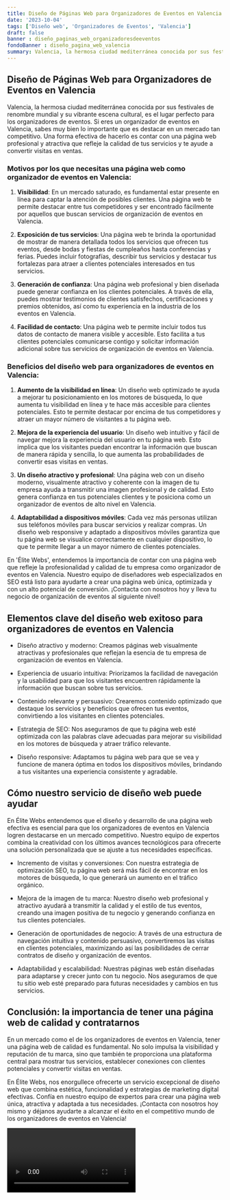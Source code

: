 ```yaml
---
title: Diseño de Páginas Web para Organizadores de Eventos en Valencia
date: '2023-10-04'
tags: ['Diseño web', 'Organizadores de Eventos', 'Valencia']
draft: false
banner : diseño_paginas_web_organizadoresdeeventos
fondoBanner : diseño_pagina_web_valencia
summary: Valencia, la hermosa ciudad mediterránea conocida por sus festivales de renombre mundial y su vibrante escena cultural, es el lugar perfecto para los organizadores de eventos. Si eres un organizador de eventos en Valencia, sabes muy bien lo importante que es destacar en un mercado tan competitivo. Una forma efectiva de hacerlo es contar con una página web profesional y atractiva que refleje la calidad de tus servicios y te ayude a convertir visitas en ventas.
---
```


## Diseño de Páginas Web para Organizadores de Eventos en Valencia

Valencia, la hermosa ciudad mediterránea conocida por sus festivales de renombre mundial y su vibrante escena cultural, es el lugar perfecto para los organizadores de eventos. Si eres un organizador de eventos en Valencia, sabes muy bien lo importante que es destacar en un mercado tan competitivo. Una forma efectiva de hacerlo es contar con una página web profesional y atractiva que refleje la calidad de tus servicios y te ayude a convertir visitas en ventas.

### Motivos por los que necesitas una página web como organizador de eventos en Valencia:

1. **Visibilidad**: En un mercado saturado, es fundamental estar presente en línea para captar la atención de posibles clientes. Una página web te permite destacar entre tus competidores y ser encontrado fácilmente por aquellos que buscan servicios de organización de eventos en Valencia.

2. **Exposición de tus servicios**: Una página web te brinda la oportunidad de mostrar de manera detallada todos los servicios que ofrecen tus eventos, desde bodas y fiestas de cumpleaños hasta conferencias y ferias. Puedes incluir fotografías, describir tus servicios y destacar tus fortalezas para atraer a clientes potenciales interesados en tus servicios.

3. **Generación de confianza**: Una página web profesional y bien diseñada puede generar confianza en los clientes potenciales. A través de ella, puedes mostrar testimonios de clientes satisfechos, certificaciones y premios obtenidos, así como tu experiencia en la industria de los eventos en Valencia.

4. **Facilidad de contacto**: Una página web te permite incluir todos tus datos de contacto de manera visible y accesible. Esto facilita a tus clientes potenciales comunicarse contigo y solicitar información adicional sobre tus servicios de organización de eventos en Valencia.

### Beneficios del diseño web para organizadores de eventos en Valencia:

1. **Aumento de la visibilidad en línea**: Un diseño web optimizado te ayuda a mejorar tu posicionamiento en los motores de búsqueda, lo que aumenta tu visibilidad en línea y te hace más accesible para clientes potenciales. Esto te permite destacar por encima de tus competidores y atraer un mayor número de visitantes a tu página web.

2. **Mejora de la experiencia del usuario**: Un diseño web intuitivo y fácil de navegar mejora la experiencia del usuario en tu página web. Esto implica que los visitantes puedan encontrar la información que buscan de manera rápida y sencilla, lo que aumenta las probabilidades de convertir esas visitas en ventas.

3. **Un diseño atractivo y profesional**: Una página web con un diseño moderno, visualmente atractivo y coherente con la imagen de tu empresa ayuda a transmitir una imagen profesional y de calidad. Esto genera confianza en tus potenciales clientes y te posiciona como un organizador de eventos de alto nivel en Valencia.

4. **Adaptabilidad a dispositivos móviles**: Cada vez más personas utilizan sus teléfonos móviles para buscar servicios y realizar compras. Un diseño web responsive y adaptado a dispositivos móviles garantiza que tu página web se visualice correctamente en cualquier dispositivo, lo que te permite llegar a un mayor número de clientes potenciales.

En 'Élite Webs', entendemos la importancia de contar con una página web que refleje la profesionalidad y calidad de tu empresa como organizador de eventos en Valencia. Nuestro equipo de diseñadores web especializados en SEO está listo para ayudarte a crear una página web única, optimizada y con un alto potencial de conversión. ¡Contacta con nosotros hoy y lleva tu negocio de organización de eventos al siguiente nivel!

<GifSeo />

<Cta />

## Elementos clave del diseño web exitoso para organizadores de eventos en Valencia

- Diseño atractivo y moderno: Creamos páginas web visualmente atractivas y profesionales que reflejan la esencia de tu empresa de organización de eventos en Valencia. 

- Experiencia de usuario intuitiva: Priorizamos la facilidad de navegación y la usabilidad para que los visitantes encuentren rápidamente la información que buscan sobre tus servicios.

- Contenido relevante y persuasivo: Crearemos contenido optimizado que destaque los servicios y beneficios que ofrecen tus eventos, convirtiendo a los visitantes en clientes potenciales.

- Estrategia de SEO: Nos aseguramos de que tu página web esté optimizada con las palabras clave adecuadas para mejorar su visibilidad en los motores de búsqueda y atraer tráfico relevante.

- Diseño responsive: Adaptamos tu página web para que se vea y funcione de manera óptima en todos los dispositivos móviles, brindando a tus visitantes una experiencia consistente y agradable.

## Cómo nuestro servicio de diseño web puede ayudar

En Élite Webs entendemos que el diseño y desarrollo de una página web efectiva es esencial para que los organizadores de eventos en Valencia logren destacarse en un mercado competitivo. Nuestro equipo de expertos combina la creatividad con los últimos avances tecnológicos para ofrecerte una solución personalizada que se ajuste a tus necesidades específicas.

- Incremento de visitas y conversiones: Con nuestra estrategia de optimización SEO, tu página web será más fácil de encontrar en los motores de búsqueda, lo que generará un aumento en el tráfico orgánico.

- Mejora de la imagen de tu marca: Nuestro diseño web profesional y atractivo ayudará a transmitir la calidad y el estilo de tus eventos, creando una imagen positiva de tu negocio y generando confianza en tus clientes potenciales.

- Generación de oportunidades de negocio: A través de una estructura de navegación intuitiva y contenido persuasivo, convertiremos las visitas en clientes potenciales, maximizando así las posibilidades de cerrar contratos de diseño y organización de eventos.

- Adaptabilidad y escalabilidad: Nuestras páginas web están diseñadas para adaptarse y crecer junto con tu negocio. Nos aseguramos de que tu sitio web esté preparado para futuras necesidades y cambios en tus servicios.

## Conclusión: la importancia de tener una página web de calidad y contratarnos

En un mercado como el de los organizadores de eventos en Valencia, tener una página web de calidad es fundamental. No solo impulsa la visibilidad y reputación de tu marca, sino que también te proporciona una plataforma central para mostrar tus servicios, establecer conexiones con clientes potenciales y convertir visitas en ventas.

En Élite Webs, nos enorgullece ofrecerte un servicio excepcional de diseño web que combina estética, funcionalidad y estrategias de marketing digital efectivas. Confía en nuestro equipo de expertos para crear una página web única, atractiva y adaptada a tus necesidades. ¡Contacta con nosotros hoy mismo y déjanos ayudarte a alcanzar el éxito en el competitivo mundo de los organizadores de eventos en Valencia!

<Video />

<CtaBot job='Organizadores de Eventos' city='Valencia'/>

<Gmaps query='Valencia+españa+maps' />